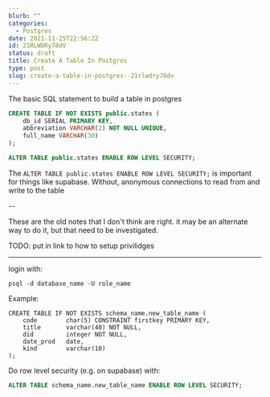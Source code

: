 ```yaml
---
blurb: ""
categories:
  - Postgres
date: 2021-11-25T22:56:22
id: 21RLWDRy78dV
status: draft
title: Create A Table In Postgres
type: post
slug: create-a-table-in-postgres--21rlwdry78dv
---
```


The basic SQL statement to build a table in postgres

```sql
CREATE TABLE IF NOT EXISTS public.states (
    db_id SERIAL PRIMARY KEY,
    abbreviation VARCHAR(2) NOT NULL UNIQUE,
    full_name VARCHAR(30)
);

ALTER TABLE public.states ENABLE ROW LEVEL SECURITY;
```

The `ALTER TABLE public.states ENABLE ROW LEVEL SECURITY;` is important for things like supabase. Without, anonymous connections to read from and write to the table

--




These are the old notes that I don't think are right. it may be an alternate way to do it, but that need to be investigated.


TODO: put in link to how to setup privilidges

---

login with:

```
psql -d database_name -U role_name
```


Example:

```
CREATE TABLE IF NOT EXISTS schema_name.new_table_name (
    code        char(5) CONSTRAINT firstkey PRIMARY KEY,
    title       varchar(40) NOT NULL,
    did         integer NOT NULL,
    date_prod   date,
    kind        varchar(10)
);
```

Do row level security (e.g. on supabase) with:

```sql
ALTER TABLE schema_name.new_table_name ENABLE ROW LEVEL SECURITY;
```

